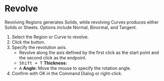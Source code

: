
# Revolve

<Reference shortcut="" command="Revolve" button="Right of Command Bar" />

Revolving Regions generates Solids, while revolving Curves produces either Solids or Sheets. Options include Normal, Binormal, and Tangent.

1. Select the Region or Curve to revolve.
2. Click the button.
3. Specify the revolution axis. 
   - Revolve along the axis defined by the first click as the start point and the second click as the endpoint.
   - <kbd>Shift + T</kbd> **Thickness:**
   - <kbd>A</kbd> **Angle:** Move the mouse to specify the rotation angle.
5. Confirm with OK in the Command Dialog or right-click.



















